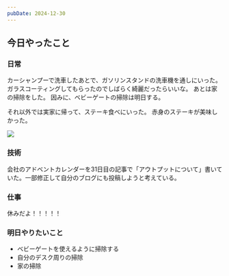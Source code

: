 ```yaml
---
pubDate: 2024-12-30
---
```



## 今日やったこと

### 日常

カーシャンプーで洗車したあとで、ガソリンスタンドの洗車機を通しにいった。
ガラスコーティングしてもらったのでしばらく綺麗だったらいいな。
あとは家の掃除をした。
因みに、ベビーゲートの掃除は明日する。

それ以外では実家に帰って、ステーキ食べにいった。
赤身のステーキが美味しかった。

![](/images/daily/2024-12-30/img1.jpg)


### 技術

会社のアドベントカレンダーを31日目の記事で「アウトプットについて」書いていた。一部修正して自分のブログにも投稿しようと考えている。

### 仕事

休みだよ！！！！！


### 明日やりたいこと

- ベビーゲートを使えるように掃除する
- 自分のデスク周りの掃除
- 家の掃除
